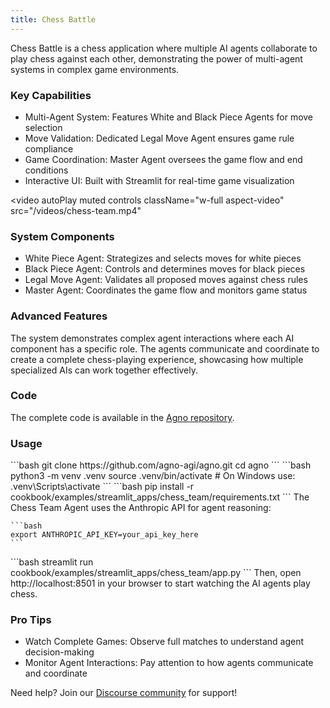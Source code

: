```yaml
---
title: Chess Battle
---
```


Chess Battle is a chess application where multiple AI agents collaborate to play chess against each other, demonstrating the power of multi-agent systems in complex game environments.

### Key Capabilities
- Multi-Agent System: Features White and Black Piece Agents for move selection
- Move Validation: Dedicated Legal Move Agent ensures game rule compliance
- Game Coordination: Master Agent oversees the game flow and end conditions
- Interactive UI: Built with Streamlit for real-time game visualization

<video
  autoPlay
  muted
  controls
  className="w-full aspect-video"
  src="/videos/chess-team.mp4"
></video>

### System Components
- White Piece Agent: Strategizes and selects moves for white pieces
- Black Piece Agent: Controls and determines moves for black pieces
- Legal Move Agent: Validates all proposed moves against chess rules
- Master Agent: Coordinates the game flow and monitors game status

### Advanced Features
The system demonstrates complex agent interactions where each AI component has a specific role. The agents communicate and coordinate to create a complete chess-playing experience, showcasing how multiple specialized AIs can work together effectively.

### Code
The complete code is available in the [Agno repository](https://github.com/agno-agi/agno/tree/main/cookbook/examples/streamlit_apps/chess_team).

### Usage
<Steps>
  <Step title="Clone the repository">
    ```bash
    git clone https://github.com/agno-agi/agno.git
    cd agno
    ```
  </Step>

  <Step title="Create a Virtual Environment">
    ```bash
    python3 -m venv .venv
    source .venv/bin/activate  # On Windows use: .venv\Scripts\activate
    ```
  </Step>

  <Step title="Install Dependencies">
    ```bash
    pip install -r cookbook/examples/streamlit_apps/chess_team/requirements.txt
    ```
  </Step>

  <Step title="Set up API Key">
    The Chess Team Agent uses the Anthropic API for agent reasoning:

    ```bash
    export ANTHROPIC_API_KEY=your_api_key_here
    ```
  </Step>

  <Step title="Launch the App">
    ```bash
    streamlit run cookbook/examples/streamlit_apps/chess_team/app.py
    ```
  </Step>

  <Step title="Open the App">
    Then, open http://localhost:8501 in your browser to start watching the AI agents play chess.
  </Step>
</Steps>

### Pro Tips
- Watch Complete Games: Observe full matches to understand agent decision-making
- Monitor Agent Interactions: Pay attention to how agents communicate and coordinate

Need help? Join our [Discourse community](https://agno.link/community) for support!
